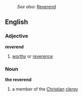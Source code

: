 :''See also:'' [[Reverend]]
==English==
===Adjective===
'''reverend'''
# [[worthy]] or [[reverence]]
===Noun===
'''the reverend'''
# a member of the [[Christian]] [[clergy]]